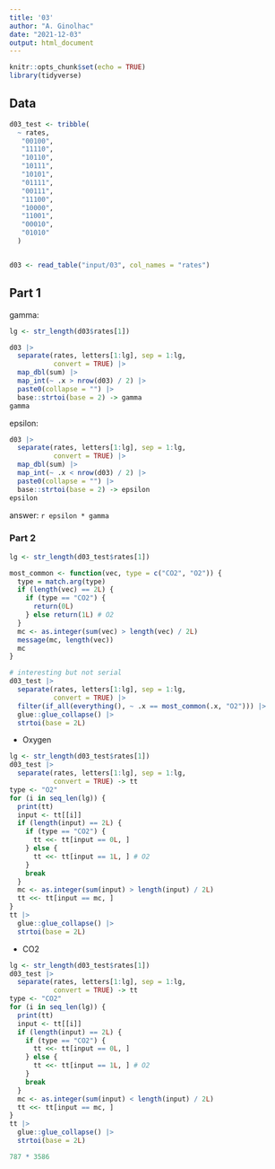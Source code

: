 ```yaml
---
title: '03'
author: "A. Ginolhac"
date: "2021-12-03"
output: html_document
---
```


```r
knitr::opts_chunk$set(echo = TRUE)
library(tidyverse)
```

## Data


```r
d03_test <- tribble(
  ~ rates,
   "00100",
   "11110",
   "10110",
   "10111",
   "10101",
   "01111",
   "00111",
   "11100",
   "10000",
   "11001",
   "00010",
   "01010"
  )


d03 <- read_table("input/03", col_names = "rates")

```


## Part 1


gamma:

```r
lg <- str_length(d03$rates[1])

d03 |> 
  separate(rates, letters[1:lg], sep = 1:lg, 
           convert = TRUE) |> 
  map_dbl(sum) |> 
  map_int(~ .x > nrow(d03) / 2) |> 
  paste0(collapse = "") |> 
  base::strtoi(base = 2) -> gamma
gamma
```

epsilon:

```r
d03 |> 
  separate(rates, letters[1:lg], sep = 1:lg,
           convert = TRUE) |> 
  map_dbl(sum) |> 
  map_int(~ .x < nrow(d03) / 2) |> 
  paste0(collapse = "") |> 
  base::strtoi(base = 2) -> epsilon
epsilon
```

answer: `r epsilon * gamma`

### Part 2

```r
lg <- str_length(d03_test$rates[1])

most_common <- function(vec, type = c("CO2", "O2")) {
  type = match.arg(type)
  if (length(vec) == 2L) {
    if (type == "CO2") {
      return(0L)
    } else return(1L) # O2
  }
  mc <- as.integer(sum(vec) > length(vec) / 2L)
  message(mc, length(vec))
  mc
}

# interesting but not serial
d03_test |> 
  separate(rates, letters[1:lg], sep = 1:lg,
           convert = TRUE) |> 
  filter(if_all(everything(), ~ .x == most_common(.x, "O2"))) |> 
  glue::glue_collapse() |> 
  strtoi(base = 2L)
```


- Oxygen

```r
lg <- str_length(d03_test$rates[1])
d03_test |> 
  separate(rates, letters[1:lg], sep = 1:lg,
           convert = TRUE) -> tt
type <- "O2"
for (i in seq_len(lg)) {
  print(tt)
  input <- tt[[i]]
  if (length(input) == 2L) {
    if (type == "CO2") {
      tt <<- tt[input == 0L, ]
    } else {
      tt <<- tt[input == 1L, ] # O2
    }
    break
  }
  mc <- as.integer(sum(input) > length(input) / 2L)
  tt <<- tt[input == mc, ]
}
tt |> 
  glue::glue_collapse() |> 
  strtoi(base = 2L)
```


- CO2

```r
lg <- str_length(d03_test$rates[1])
d03_test |> 
  separate(rates, letters[1:lg], sep = 1:lg,
           convert = TRUE) -> tt
type <- "CO2"
for (i in seq_len(lg)) {
  print(tt)
  input <- tt[[i]]
  if (length(input) == 2L) {
    if (type == "CO2") {
      tt <<- tt[input == 0L, ]
    } else {
      tt <<- tt[input == 1L, ] # O2
    }
    break
  }
  mc <- as.integer(sum(input) < length(input) / 2L)
  tt <<- tt[input == mc, ]
}
tt |> 
  glue::glue_collapse() |> 
  strtoi(base = 2L)
```


```r
787 * 3586
```

